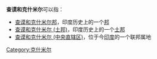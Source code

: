 '''查谟和克什米尔'''可以指：
*[[查谟和克什米尔邦|查谟和克什米尔邦]]，印度历史上的一个[[邦_(行政区划)|邦]]
*[[查谟和克什米尔_(土邦)|查谟和克什米尔 (土邦)]]，印度历史上的一个[[土邦|土邦]]
*[[查谟和克什米尔_(中央直辖区)|查谟和克什米尔 (中央直辖区)]]，位于今[[印度|印度]]的一个联邦属地
{{消歧义}}

[[Category:克什米尔|Category:克什米尔]]